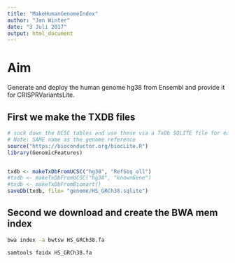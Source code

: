 ```yaml
---
title: "MakeHumanGenomeIndex"
author: "Jan Winter"
date: "3 Juli 2017"
output: html_document
---
```


# Aim

Generate and deploy the human genome hg38 from Ensembl and provide it for CRISPRVariantsLite.



## First we make the TXDB files

```r
# suck down the UCSC tables and use these via a TxDb SQLITE file for each chromosome
# Note: SAME name as the genome reference
source("https://bioconductor.org/biocLite.R")
library(GenomicFeatures)


txdb <- makeTxDbFromUCSC("hg38", "RefSeq all")
#txdb <- makeTxDbFromUCSC("hg38", "knownGene")
#txdb <- makeTxDbFromBiomart()
saveDb(txdb, file= "genome/HS_GRCh38.sqlite")


```


## Second we download and create the BWA mem index

```bash
bwa index -a bwtsw HS_GRCh38.fa
```

```bash
samtools faidx HS_GRCh38.fa
```









